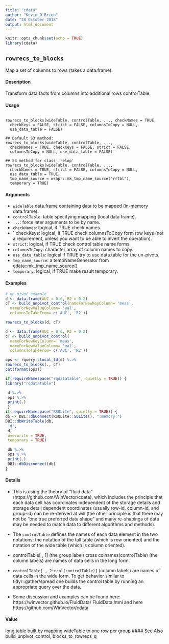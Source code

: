 ```yaml
---
title: "cdata"
author: "Kevin O'Brien"
date: "28 October 2018"
output: html_document
---
```


```r
knitr::opts_chunk$set(echo = TRUE)
library(cdata)
```

## ``rowrecs_to_blocks``
Map a set of columns to rows (takes a data.frame).

#### Description 

Transform data facts from columns into additional rows controlTable.

#### Usage 
 <pre><code>
rowrecs_to_blocks(wideTable, controlTable, ..., checkNames = TRUE,
  checkKeys = FALSE, strict = FALSE, columnsToCopy = NULL,
  use_data_table = FALSE)

## Default S3 method:
rowrecs_to_blocks(wideTable, controlTable, ...,
  checkNames = TRUE, checkKeys = FALSE, strict = FALSE,
  columnsToCopy = NULL, use_data_table = FALSE)

## S3 method for class 'relop'
rowrecs_to_blocks(wideTable, controlTable, ...,
  checkNames = TRUE, strict = FALSE, columnsToCopy = NULL,
  use_data_table = TRUE,
  tmp_name_source = wrapr::mk_tmp_name_source("rrtbl"),
  temporary = TRUE)
</code></pre>

#### Arguments 
* ``wideTable`` data.frame containing data to be mapped (in-memory data.frame).
* ``controlTable``: table specifying mapping (local data frame).
* ``...``: force later arguments  to be by name.
* ``checkNames``: logical, if TRUE check names.
* ``checkKeys: logical, if TRUE check columnsToCopy form row keys (not a requirement, unless you want to be able to invert the operation).
* ``strict``: logical, if TRUE check control table name forms.
* ``columnsToCopy``: character array of column names to copy.
* ``use_data_table``: logical if TRUE try to use data.table for the un-pivots.
* ``tmp_name_source``: a tempNameGenerator from cdata::mk_tmp_name_source()
* ``temporary``: logical, if TRUE make result temporary.





#### Examples 
```r
# un-pivot example
d <- data.frame(AUC = 0.6, R2 = 0.2)
cT <- build_unpivot_control(nameForNewKeyColumn= 'meas',
  nameForNewValueColumn= 'val',
  columnsToTakeFrom= c('AUC', 'R2'))

rowrecs_to_blocks(d, cT)
```

```r
d <- data.frame(AUC = 0.6, R2 = 0.2)
cT <- build_unpivot_control(
  nameForNewKeyColumn= 'meas',
  nameForNewValueColumn= 'val',
  columnsToTakeFrom= c('AUC', 'R2'))

ops <- rquery::local_td(d) %.>%
rowrecs_to_blocks(., cT)
cat(format(ops))
```

```r
if(requireNamespace("rqdatatable", quietly = TRUE)) {
library("rqdatatable")

 d %.>%
 ops %.>%
 print(.)
 }
if(requireNamespace("RSQLite", quietly = TRUE)) {
db <- DBI::dbConnect(RSQLite::SQLite(), ":memory:")
DBI::dbWriteTable(db,
 'd',
 d,
 overwrite = TRUE,
 temporary = TRUE)

 db %.>%
 ops %.>%
 print(.)
 DBI::dbDisconnect(db)
}
```

#### Details 

* This is using the theory of "fluid data" (https://github.com/WinVector/cdata), which includes
the principle that each data cell has coordinates independent of the storage details 
 and storage detail dependent coordinates (usually row-id, column-id, and group-id) can be re-derived at will (the other
principle is that there may not be "one true preferred data shape" and many re-shapings of data may
be needed to match data to different algorithms and methods).
* The ``controlTable`` defines the names of each data element in the two notations: the notation of the
tall table (which is row oriented) and the notation of the wide table (which is column oriented).
* controlTable[ , 1] (the group label) cross colnames(controlTable) (the column labels) are names of
data cells in the long form. 
* ``controlTable[ , 2:ncol(controlTable)]`` (column labels) are names of data
cells in the wide form. To get behavior similar to tidyr::gather/spread one builds the control table
by running an appropriate query over the data.

* Some discussion and examples can be found here: https://winvector.github.io/FluidData/
FluidData.html and here https://github.com/WinVector/cdata.


#### Value
long table built by mapping wideTable to one row per group
#### See Also
build_unpivot_control, blocks_to_rowrecs_q
